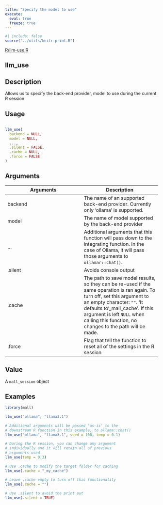 ```yaml
---
title: "Specify the model to use"
execute:
  eval: true
  freeze: true
---
```


```r
#| include: false
source("../utils/knitr-print.R")
```

[R/llm-use.R](https://github.com/edgararuiz/mall/blob/main/R/llm-use.R)

## llm_use

## Description
 Allows us to specify the back-end provider, model to use during the current R session 


## Usage
```r
 
llm_use( 
  backend = NULL, 
  model = NULL, 
  ..., 
  .silent = FALSE, 
  .cache = NULL, 
  .force = FALSE 
) 
```

## Arguments
|Arguments|Description|
|---|---|
| backend | The name of an supported back-end provider. Currently only 'ollama' is supported. |
| model | The name of model supported by the back-end provider |
| ... | Additional arguments that this function will pass down to the integrating function. In the case of Ollama, it will pass those arguments to `ollamar::chat()`. |
| .silent | Avoids console output |
| .cache | The path to save model results, so they can be re-used if the same operation is ran again. To turn off, set this argument to an empty character: `""`. 'It defaults to '_mall_cache'. If this argument is left `NULL` when calling this function, no changes to the path will be made. |
| .force | Flag that tell the function to reset all of the settings in the R session |



## Value
 A `mall_session` object 


## Examples
```r
 
library(mall) 
 
llm_use("ollama", "llama3.1") 
 
# Additional arguments will be passed 'as-is' to the 
# downstream R function in this example, to ollama::chat() 
llm_use("ollama", "llama3.1", seed = 100, temp = 0.1) 
 
# During the R session, you can change any argument 
# individually and it will retain all of previous 
# arguments used 
llm_use(temp = 0.3) 
 
# Use .cache to modify the target folder for caching 
llm_use(.cache = "_my_cache") 
 
# Leave .cache empty to turn off this functionality 
llm_use(.cache = "") 
 
# Use .silent to avoid the print out 
llm_use(.silent = TRUE) 
 
```


